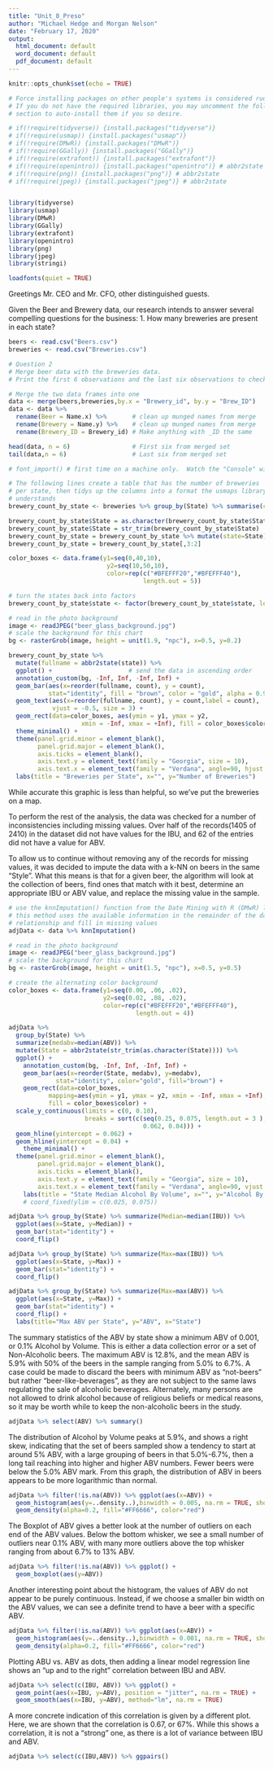 ```yaml
---
title: "Unit_8_Preso"
author: "Michael Hedge and Morgan Nelson"
date: "February 17, 2020"
output:
  html_document: default
  word_document: default
  pdf_document: default
---
```


```r
knitr::opts_chunk$set(echo = TRUE)

# Force installing packages on other people's systems is considered rude.
# If you do not have the required libraries, you may uncomment the following
# section to auto-install them if you so desire.

# if(!require(tidyverse)) {install.packages("tidyverse")}
# if(!require(usmap)) {install.packages("usmap")}
# if(!require(DMwR)) {install.packages("DMwR")}
# if(!require(GGally)) {install.packages("GGally")}
# if(!require(extrafont)) {install.packages("extrafont")}
# if(!require(openintro)) {install.packages("openintro")} # abbr2state
# if(!require(png)) {install.packages("png")} # abbr2state
# if(!require(jpeg)) {install.packages("jpeg")} # abbr2state


library(tidyverse)
library(usmap)
library(DMwR)
library(GGally)
library(extrafont)
library(openintro)
library(png)
library(jpeg)
library(stringi)

loadfonts(quiet = TRUE)
```
Greetings Mr. CEO and Mr. CFO, other distinguished guests.

Given the Beer and Brewery data, our research intends to answer several compelling questions for the business:
1. How many breweries are present in each state?
```r
beers <- read.csv("Beers.csv")
breweries <- read.csv("Breweries.csv")

# Question 2
# Merge beer data with the breweries data. 
# Print the first 6 observations and the last six observations to check the merged file.

# Merge the two data frames into one
data <- merge(beers,breweries,by.x = "Brewery_id", by.y = "Brew_ID")
data <- data %>% 
  rename(Beer = Name.x) %>%       # clean up munged names from merge
  rename(Brewery = Name.y) %>%    # clean up munged names from merge
  rename(Brewery_ID = Brewery_id) # Make anything with _ID the same

head(data, n = 6)                 # First six from merged set
tail(data,n = 6)                  # Last six from merged set

```

```r
# font_import() # first time on a machine only.  Watch the "Console" window for a confirmation dialog

# The following lines create a table that has the number of breweries
# per state, then tidys up the columns into a format the usmaps library
# understands
brewery_count_by_state <- breweries %>% group_by(State) %>% summarise(count=n())

brewery_count_by_state$State = as.character(brewery_count_by_state$State)    # convert factors to characters
brewery_count_by_state$State = str_trim(brewery_count_by_state$State)        # remove leading space from string
brewery_count_by_state = brewery_count_by_state %>% mutate(state=State)      # Capitolize State
brewery_count_by_state = brewery_count_by_state[,3:2]                        # remove the old, non-capitolized state

color_boxes <- data.frame(y1=seq(0,40,10),                                   # this sets up an array of x and y coords, and colors to
                           y2=seq(10,50,10),                                 # zebra stripe the background later
                           color=rep(c("#BFEFFF20","#BFEFFF40"),
                                     length.out = 5))

# turn the states back into factors
brewery_count_by_state$state <- factor(brewery_count_by_state$state, levels = brewery_count_by_state$state[order(brewery_count_by_state$count)])

# read in the photo background
image <- readJPEG("beer_glass_background.jpg")
# scale the background for this chart
bg <- rasterGrob(image, height = unit(1.9, "npc"), x=0.5, y=0.2)

brewery_count_by_state %>%                                                 # send in the brewery data
  mutate(fullname = abbr2state(state)) %>%                                 # change the state abbr to full name
  ggplot() +                     # send the data in ascending order
  annotation_custom(bg, -Inf, Inf, -Inf, Inf) +                            # add the background image
  geom_bar(aes(x=reorder(fullname, count), y = count), 
           stat="identity", fill = "brown", color = "gold", alpha = 0.9) + # plot the actual bars
  geom_text(aes(x=reorder(fullname, count), y = count,label = count), 
            vjust = -0.5, size = 3) +                                      # draw the count up above the bars
  geom_rect(data=color_boxes, aes(ymin = y1, ymax = y2, 
                    xmin = -Inf, xmax = +Inf), fill = color_boxes$color) + # zebra stripe the background
  theme_minimal() +                                                        # clear out the theme
  theme(panel.grid.minor = element_blank(),
        panel.grid.major = element_blank(),
        axis.ticks = element_blank(),
        axis.text.y = element_text(family = "Georgia", size = 10),              # set text attributes 
        axis.text.x = element_text(family = "Verdana", angle=90, hjust = 1)) +
  labs(title = "Breweries per State", x="", y="Number of Breweries")            # set legend
```

While accurate this graphic is less than helpful, so we've put the breweries on a map.


To perform the rest of the analysis, the data was checked for a number of inconsistencies including missing values.  Over half of the records(1405 of 2410) in the dataset did not have values for the IBU, and 62 of the entries did not have a value for ABV.

To allow us to continue without removing any of the records for missing values, it was decided to impute the data with a k-NN on beers in the same "Style".  What this means is that for a given beer, the algorithm will look at the collection of beers, find ones that match with it best, determine an appropriate IBU or ABV value, and replace the missing value in the sample.


```r
# use the knnImputation() function from the Date Mining with R (DMwR) library to fill in missing data
# this method uses the available information in the remainder of the data frame to establish a kNN 
# relationship and fill in missing values
adjData <- data %>% knnImputation()
```

```r
# read in the photo background
image <- readJPEG("beer_glass_background.jpg")
# scale the background for this chart
bg <- rasterGrob(image, height = unit(1.5, "npc"), x=0.5, y=0.5)

# create the alternating color background
color_boxes <- data.frame(y1=seq(0.00, .06, .02), 
                          y2=seq(0.02, .08, .02),
                          color=rep(c("#BFEFFF20","#BFEFFF40"),
                                   length.out = 4))

adjData %>% 
  group_by(State) %>% 
  summarize(medabv=median(ABV)) %>%                                     # create a column named medabv from the mediab abv
  mutate(State = abbr2state(str_trim(as.character(State)))) %>%         # turn 2 letter factor into full state name
  ggplot() +
    annotation_custom(bg, -Inf, Inf, -Inf, Inf) +                       # beer background
    geom_bar(aes(x=reorder(State, medabv), y=medabv),                   # plot the actual data
             stat="identity", color="gold", fill="brown") +
    geom_rect(data=color_boxes,                                         # zebra stripe the background
           mapping=aes(ymin = y1, ymax = y2, xmin = -Inf, xmax = +Inf),
           fill = color_boxes$color) +
  scale_y_continuous(limits = c(0, 0.10),                               # setup the y axis scale, and add 0.62
                     breaks = sort(c(seq(0.25, 0.075, length.out = 3 ),# and 0.04 in it for reference
                                     0.062, 0.04))) +
  geom_hline(yintercept = 0.062) +                                      # highlight the max at 0.062 abv
  geom_hline(yintercept = 0.04) +                                       # highlight the min at 0.04 abv
    theme_minimal() +                                                   # clear the theme
  theme(panel.grid.minor = element_blank(),
        panel.grid.major = element_blank(),
        axis.ticks = element_blank(),
        axis.text.y = element_text(family = "Georgia", size = 10),      # set text attributes
        axis.text.x = element_text(family = "Verdana", angle=90, vjust = .02, hjust = 1)) + # rotate the x axis labels 90 degress
    labs(title = "State Median Alcohol By Volume", x="", y="Alcohol By Volume") # +         # set the graph labels
    # coord_fixed(ylim = c(0.025, 0.075))
```

```r
adjData %>% group_by(State) %>% summarize(Median=median(IBU)) %>% 
  ggplot(aes(x=State, y=Median)) +
  geom_bar(stat="identity") +
  coord_flip()

```

```r
adjData %>% group_by(State) %>% summarize(Max=max(IBU)) %>% 
  ggplot(aes(x=State, y=Max)) +
  geom_bar(stat="identity") +
  coord_flip()
```
```r
adjData %>% group_by(State) %>% summarize(Max=max(ABV)) %>% 
  ggplot(aes(x=State, y=Max)) +
  geom_bar(stat="identity") +
  coord_flip() +
  labs(title="Max ABV per State", y="ABV", x="State")
```

The summary statistics of the ABV by state show a minimum ABV of 0.001, or 0.1% Alcohol by Volume.  This is either a data collection error or a set of Non-Alcoholic beers. The maximum ABV is 12.8%, and the mean ABV is 5.9% with 50% of the beers in the sample ranging from 5.0% to 6.7%.  A case could be made to discard the beers with minimum ABV as "not-beers" but rather "beer-like-beverages", as they are not subject to the same laws regulating the sale of alcoholic beverages.  Alternately, many persons are not allowed to drink alcohol because of religious beliefs or medical reasons, so it may be worth while to keep the non-alcoholic beers in the study.
```r
adjData %>% select(ABV) %>% summary()
```
The distribution of Alcohol by Volume peaks at 5.9%, and shows a right skew, indicating that the set of beers sampled show a tendency to start at around 5% ABV, with a large grouping of beers in that 5.0%-6.7%, then a long tail reaching into higher and higher ABV numbers.  Fewer beers were below the 5.0% ABV mark.  From this graph, the distribution of ABV in beers appears to be more logarithmic than normal.
```r
adjData %>% filter(!is.na(ABV)) %>% ggplot(aes(x=ABV)) +
  geom_histogram(aes(y=..density..),binwidth = 0.005, na.rm = TRUE, show.legend = TRUE) +
  geom_density(alpha=0.2, fill="#FF6666", color="red")
```
The Boxplot of ABV gives a better look at the number of outliers on each end of the ABV values.  Below the bottom whisker, we see a small number of outliers near 0.1% ABV, with many more outliers above the top whisker ranging from about 6.7% to 13%  ABV.
```r
adjData %>% filter(!is.na(ABV)) %>% ggplot() +
  geom_boxplot(aes(y=ABV))
```
Another interesting point about the histogram, the values of ABV do not appear to be purely continuous.  Instead, if we choose a smaller bin width on the ABV values, we can see a definite trend to have a beer with a specific ABV.
```r
adjData %>% filter(!is.na(ABV)) %>% ggplot(aes(x=ABV)) +
  geom_histogram(aes(y=..density..),binwidth = 0.001, na.rm = TRUE, show.legend = TRUE) +
  geom_density(alpha=0.2, fill="#FF6666", color="red")
```
Plotting ABU vs. ABV as dots, then adding a linear model regression line shows an "up and to the right" correlation between IBU and ABV.
```r
adjData %>% select(c(IBU, ABV)) %>% ggplot() +
  geom_point(aes(x=IBU, y=ABV), position = "jitter", na.rm = TRUE) +
  geom_smooth(aes(x=IBU, y=ABV), method="lm", na.rm = TRUE)
```
A more concrete indication of this correlation is given by a different plot.  Here, we are shown that the correlation is 0.67, or 67%.  While this shows a correlation, it is not a "strong" one, as there is a lot of variance between IBU and ABV.
```r
adjData %>% select(c(IBU,ABV)) %>% ggpairs()
```
